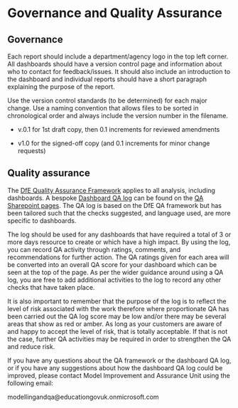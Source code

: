 # Governance and Quality Assurance

## Governance

Each report should include a department/agency logo in the top left corner. All dashboards should have a version control page and information about who to contact for feedback/issues. It should also include an introduction to the dashboard and individual reports should have a short paragraph explaining the purpose of the report.  

Use the version control standards (to be determined) for each major change. Use a naming convention that allows files to be sorted in chronological order and always include the version number in the filename. 

* v.0.1 for 1st draft copy, then 0.1 increments for reviewed amendments 

* v1.0 for the signed-off copy (and 0.1 increments for minor change requests)

## Quality assurance

The [DfE Quality Assurance Framework](https://educationgovuk.sharepoint.com/:w:/r/sites/sarpi/g/_layouts/15/Doc.aspx?sourcedoc=%7BCE688250-04F4-41A2-9951-230577A8F129%7D&file=DfE%20Quality%20Assurance%20Framework.docx&action=default&mobileredirect=true) applies to all analysis, including dashboards.  A bespoke [Dashboard QA log](https://educationgovuk.sharepoint.com/:x:/r/sites/sarpi/g/_layouts/15/Doc.aspx?sourcedoc=%7B3ED617E7-CFA2-45E9-816E-A175AA12AAD4%7D&file=DfE-Dashboard-QA-log.xlsx&action=default&mobileredirect=true) can be found on the [QA Sharepoint pages](https://educationgovuk.sharepoint.com/sites/sarpi/g/SitePages/Quality-Assurance.aspx).  The QA log is based on the DfE QA framework but has been tailored such that the checks suggested, and language used, are more specific to dashboards. 

The log should be used for any dashboards that have required a total of 3 or more days resource to create or which have a high impact. By using the log, you can record QA activity through ratings, comments, and recommendations for further action. The QA ratings given for each area will be converted into an overall QA score for your dashboard which can be seen at the top of the page.  As per the wider guidance around using a QA log, you are free to add additional activities to the log to record any other checks that have taken place.   

It is also important to remember that the purpose of the log is to reflect the level of risk associated with the work therefore where proportionate QA has been carried out the QA log score may be low and/or there may be several areas that show as red or amber.  As long as your customers are aware of and happy to accept the level of risk, that is totally acceptable.  If that is not the case, further QA activities may be required in order to strengthen the QA and reduce risk. 

If you have any questions about the QA framework or the dashboard QA log, or if you have any suggestions about how the dashboard QA log could be improved, please contact Model Improvement and Assurance Unit using the following email: 

modellingandqa@educationgovuk.onmicrosoft.com 